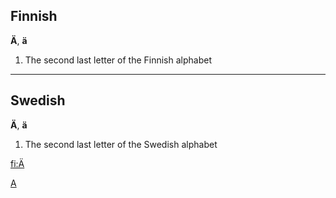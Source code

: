 ==Finnish==
'''Ä''', '''ä'''

#The second last letter of the Finnish alphabet

----

==Swedish==
'''Ä''', '''ä'''

#The second last letter of the Swedish alphabet

[[Category:Latin letters|A]]

[[fi:Ä]]